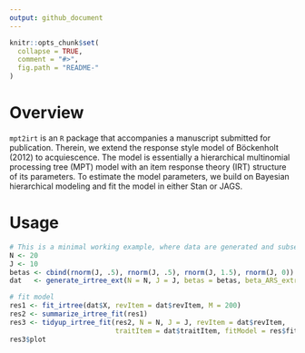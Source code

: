 ```yaml
---
output: github_document
---
```


<!-- README.md is generated from README.Rmd. Please edit that file -->

```r
knitr::opts_chunk$set(
  collapse = TRUE,
  comment = "#>",
  fig.path = "README-"
)
```


# Overview

`mpt2irt` is an `R` package that accompanies a manuscript submitted for publication. Therein, we extend the response style model of Böckenholt (2012) to acquiescence. The model is essentially a hierarchical multinomial processing tree (MPT) model with an item response theory (IRT) structure of its parameters. To estimate the model parameters, we build on Bayesian hierarchical modeling and fit the model in either Stan or JAGS.


# Usage

```r
# This is a minimal working example, where data are generated and subsequently fit.
N <- 20
J <- 10
betas <- cbind(rnorm(J, .5), rnorm(J, .5), rnorm(J, 1.5), rnorm(J, 0))
dat   <- generate_irtree_ext(N = N, J = J, betas = betas, beta_ARS_extreme = .5)

# fit model
res1 <- fit_irtree(dat$X, revItem = dat$revItem, M = 200)
res2 <- summarize_irtree_fit(res1)
res3 <- tidyup_irtree_fit(res2, N = N, J = J, revItem = dat$revItem,
                          traitItem = dat$traitItem, fitModel = res$fitModel)
res3$plot
```

